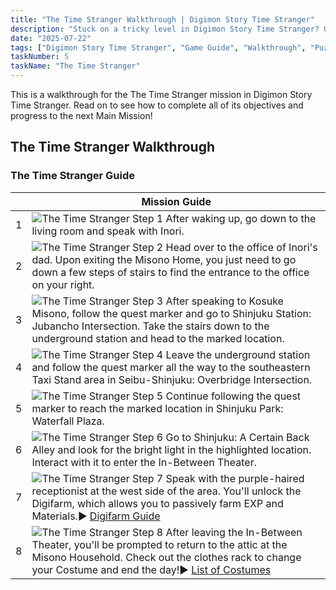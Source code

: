 ```yaml
---
title: "The Time Stranger Walkthrough | Digimon Story Time Stranger"
description: "Stuck on a tricky level in Digimon Story Time Stranger? Our complete walkthrough offers expert tips, strategies, and links to level guides to help you master the art of untangling."
date: "2025-07-22"
tags: ["Digimon Story Time Stranger", "Game Guide", "Walkthrough", "Puzzle Games", "Mobile Games"]
taskNumber: 5
taskName: "The Time Stranger"
---
```


This is a walkthrough for the The Time Stranger mission in Digimon Story Time Stranger. Read on to see how to complete all of its objectives and progress to the next Main Mission!

## The Time Stranger Walkthrough

### The Time Stranger Guide

|  | Mission Guide |
| --- | --- |
| 1 | ![The Time Stranger Step 1](/images/walkthorough/d341f692d59ef992.webp) After waking up, go down to the living room and speak with Inori. |
| 2 | ![The Time Stranger Step 2](/images/walkthorough/d3910fe29ef9c768.webp) Head over to the office of Inori's dad. Upon exiting the Misono Home, you just need to go down a few steps of stairs to find the entrance to the office on your right. |
| 3 | ![The Time Stranger Step 3](/images/walkthorough/3884d657df2c5abb.webp) After speaking to Kosuke Misono, follow the quest marker and go to Shinjuku Station: Jubancho Intersection. Take the stairs down to the underground station and head to the marked location. |
| 4 | ![The Time Stranger Step 4](/images/walkthorough/7cff1e54546ab51a.webp) Leave the underground station and follow the quest marker all the way to the southeastern Taxi Stand area in Seibu-Shinjuku: Overbridge Intersection. |
| 5 | ![The Time Stranger Step 5](/images/walkthorough/b04b2c34c9d4c367.webp) Continue following the quest marker to reach the marked location in Shinjuku Park: Waterfall Plaza. |
| 6 | ![The Time Stranger Step 6](/images/walkthorough/34561f2fcbc59e91.webp) Go to Shinjuku: A Certain Back Alley and look for the bright light in the highlighted location. Interact with it to enter the In-Between Theater. |
| 7 | ![The Time Stranger Step 7](/images/walkthorough/0101c474f7f7450b.webp) Speak with the purple-haired receptionist at the west side of the area. You'll unlock the Digifarm, which allows you to passively farm EXP and Materials.▶︎ [Digifarm Guide](/games/Digimon-Story-Time-Stranger/archives/554989) |
| 8 | ![The Time Stranger Step 8](/images/walkthorough/dcd674c7418948e4.webp) After leaving the In-Between Theater, you'll be prompted to return to the attic at the Misono Household. Check out the clothes rack to change your Costume and end the day!▶︎ [List of Costumes](/games/Digimon-Story-Time-Stranger/archives/554926) |